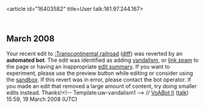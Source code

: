 <article id="16403582" title=User talk:161.97.244.167>
	<talkpage id="16403582" title="User talk:161.97.244.167">

== March 2008 ==
{{{icon|[[Image:Information.svg|25px]] }}} Your recent edit to [[:Transcontinental railroad]] ([http://en.wikipedia.org/w/index.php?title=Transcontinental_railroad&amp;curid=51916&amp;diff=199364619&amp;oldid=198862085 diff]) was reverted by an '''automated bot'''. The edit was identified as adding [[WP:VAND|vandalism]], or [[WP:SPAM|link spam]] to the page or having an inappropriate [[WP:ES|edit summary]]. If you want to experiment, please use the preview button while editing or consider using the [[Wikipedia:Sandbox|sandbox]]. If this revert was in error, please contact the bot operator. If you made an edit that removed a large amount of content, try doing smaller edits instead. Thanks!&lt;!-- Template:uw-vandalism1 --&gt; // [[User:VoABot II|VoABot II]] ([[User talk:VoABot II|talk]]) 15:59, 19 March 2008 (UTC)
	</talkpage>
</article>